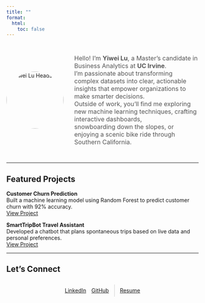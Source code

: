```yaml
---
title: ""
format:
  html:
    toc: false
---
```


<!-- Profile Section -->
<div style="display: flex; flex-wrap: wrap; align-items: center; gap: 2em; max-width: 900px; margin: 2em auto;">

  <!-- Avatar -->
  <img src="images/Headshot.jpg" alt="Yiwei Lu Headshot" style="width:150px; height:150px; border-radius:50%;"/>

  <!-- Bio -->
  <div style="flex: 1; font-size: 1rem; color: #555;" markdown="1">

Hello! I’m **Yiwei Lu**, a Master’s candidate in Business Analytics at **UC Irvine**.  
I’m passionate about transforming complex datasets into clear, actionable insights that empower organizations to make smarter decisions.  
Outside of work, you’ll find me exploring new machine learning techniques, crafting interactive dashboards,  
snowboarding down the slopes, or enjoying a scenic bike ride through Southern California.

  </div>

</div>

---

## Featured Projects

::: {.project-card}
**Customer Churn Prediction**  
Built a machine learning model using Random Forest to predict customer churn with 92% accuracy.  
[View Project](projects/churn.qmd){.btn}
:::

::: {.project-card}
**SmartTripBot Travel Assistant**  
Developed a chatbot that plans spontaneous trips based on live data and personal preferences.  
[View Project](projects/smarttripbot.qmd){.btn}
:::

---

## Let’s Connect

<div class="link-buttons"
     style="display: flex; gap: 1em; flex-wrap: wrap; justify-content: center; align-items: center; margin: 1.5em 0;">

  <!-- LinkedIn -->
  <a href="https://www.linkedin.com/in/yiwei-lu78"
     class="btn" target="_blank">
    <i class="bi bi-linkedin"></i> LinkedIn
  </a>

  <!-- GitHub -->
  <a href="https://github.com/lywww88"
     class="btn" target="_blank">
    <i class="bi bi-github"></i> GitHub
  </a>

  <!-- Divider -->
  <div style="width: 1px; height: 32px; background-color: #ccc;"></div>

  <!-- Resume -->
  <a href="resume.pdf"
     class="btn" target="_blank">
    <i class="bi bi-download"></i> Resume
  </a>

</div>
